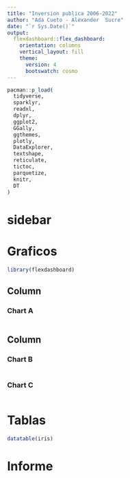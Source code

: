 ```yaml
---
title: "Inversion publica 2006-2022"
author: "Ada Cueto - Alexander  Sucre"
date: "`r Sys.Date()`"
output: 
  flexdashboard::flex_dashboard:
    orientation: columns
    vertical_layout: fill
    theme:
      version: 4
      bootswatch: cosmo
---
```


```r
pacman::p_load(
  tidyverse,
  sparklyr,
  readxl,
  dplyr,
  ggplot2,
  GGally,
  ggthemes,
  plotly,
  DataExplorer,
  textshape,
  reticulate,
  tictoc,
  parquetize,
  knitr,
  DT
)
```

# sidebar {.sidebar}

# Graficos
```r
library(flexdashboard)
```
Column {data-width=600}
-----------------------------------------------------------------------

### Chart A

```r

```

Column {data-width=350}
-----------------------------------------------------------------------

### Chart B

```r

```

### Chart C

```r

```
# Tablas
```r
datatable(iris)
```

# Informe


